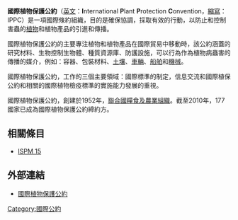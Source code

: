 '''國際植物保護公約'''（[[英文|英文]]：'''I'''nternational '''P'''lant '''P'''rotection '''C'''onvention，[[縮寫|縮寫]]：IPPC）是一項國際條約組織，目的是確保協調，採取有效的行動，以防止和控制害蟲的[[植物|植物]]和植物產品的引進和傳播。

國際植物保護公約的主要專注植物和植物產品在國際貿易中移動時，該公約涵蓋的研究材料、生物控制生物體、種質資源庫、防護設施，可以行為作為植物病蟲害的傳播的媒介，例如：容器、包裝材料、[[土壤|土壤]]、[[車輛|車輛]]、[[船舶|船舶]]和[[機械|機械]]。

國際植物保護公約，工作的三個主要領域：國際標準的制定，信息交流和國際植保公約和相關的國際植物檢疫標準的實施能力發展的重視。

國際植物保護公約，創建於1952年，[[聯合國糧食及農業組織|聯合國糧食及農業組織]]。截至2010年，177國家已成為國際植物保護公約締約方。 

== 相關條目 ==
* [[ISPM_15|ISPM 15]]

==外部連結==
*{{en}}[https://www.ippc.int 國際植物保護公約]{{Wayback|url=https://www.ippc.int/ |date=20110722015839 }}

[[Category:國際公約|Category:國際公約]]